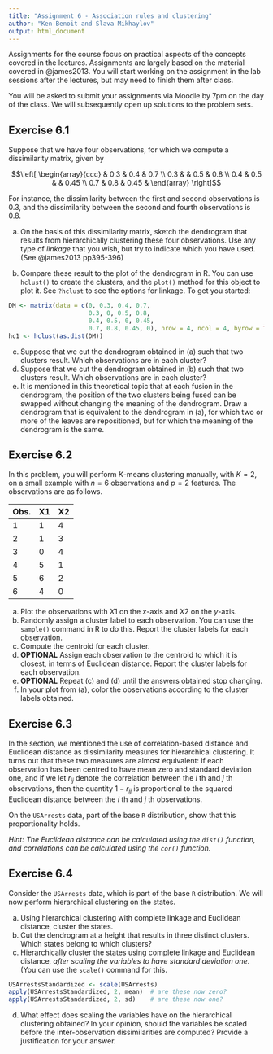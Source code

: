 ```yaml
---
title: "Assignment 6 - Association rules and clustering"
author: "Ken Benoit and Slava Mikhaylov"
output: html_document
---
```


Assignments for the course focus on practical aspects of the concepts covered in the lectures. Assignments are largely based on the material covered in @james2013. You will start working on the assignment in the lab sessions after the lectures, but may need to finish them after class.

You will be asked to submit your assignments via Moodle by 7pm on the day of the class. We will subsequently open up solutions to the problem sets. 

## Exercise 6.1

Suppose that we have four observations, for which we compute a dissimilarity matrix, given by

$$\left[ \begin{array}{ccc}
 & 0.3 & 0.4 & 0.7 \\
0.3 &  & 0.5 & 0.8 \\
0.4 & 0.5 &  & 0.45 \\
0.7 & 0.8 & 0.45 &  
\end{array} \right]$$

For instance, the dissimilarity between the first and second observations is 0.3, and the dissimilarity between the second and fourth observations is 0.8.

(a) On the basis of this dissimilarity matrix, sketch the dendrogram that results from hierarchically clustering these four observations.  Use any type of *linkage* that you wish, but try to indicate which you have used.  (See @james2013 pp395-396)

(b) Compare these result to the plot of the dendrogram in R.  You can use `hclust()` to create the clusters, and the `plot()` method for this object to plot it.  See `?hclust` to see the options for linkage.  To get you started:  
```r
DM <- matrix(data = c(0, 0.3, 0.4, 0.7, 
                      0.3, 0, 0.5, 0.8, 
                      0.4, 0.5, 0, 0.45, 
                      0.7, 0.8, 0.45, 0), nrow = 4, ncol = 4, byrow = TRUE)
hc1 <- hclust(as.dist(DM))
```

(c) Suppose that we cut the dendrogram obtained in (a) such that two clusters result. Which observations are in each cluster?
(d) Suppose that we cut the dendrogram obtained in (b) such that two clusters result. Which observations are in each cluster?
(e) It is mentioned in this theoretical topic that at each fusion in the dendrogram, the position of the two clusters being fused can be swapped without changing the meaning of the dendrogram. Draw a dendrogram that is equivalent to the dendrogram in (a), for which two or more of the leaves are repositioned, but for which the meaning of the dendrogram is the same.

## Exercise 6.2

In this problem, you will perform $K$-means clustering manually, with $K = 2$, on a small example with $n = 6$ observations and $p = 2$ features. The observations are as follows.

|Obs.|X1|X2|
|--|--|--|
|1 |1 |4 |
|2 |1 |3 |
|3 |0 |4 |
|4 |5 |1 |
|5 |6 |2 |
|6 |4 |0 |


(a) Plot the observations with $X1$ on the $x$-axis and $X2$ on the $y$-axis.
(b) Randomly assign a cluster label to each observation. You can use the `sample()` command in R to do this. Report the cluster labels for each observation.
(c) Compute the centroid for each cluster.
(d) **OPTIONAL** Assign each observation to the centroid to which it is closest, in terms of Euclidean distance. Report the cluster labels for each observation.
(e) **OPTIONAL** Repeat (c) and (d) until the answers obtained stop changing.
(f) In your plot from (a), color the observations according to the cluster labels obtained.


## Exercise 6.3

In the section, we mentioned the use of correlation-based distance and Euclidean distance as dissimilarity measures for hierarchical clustering. It turns out that these two measures are almost equivalent: if each observation has been centred to have mean zero and standard deviation one, and if we let $r_{ij}$ denote the correlation between the $i$ th and $j$ th observations, then the quantity $1 − r_{ij}$ is proportional to the squared Euclidean distance between the $i$ th and $j$ th observations.

On the `USArrests` data, part of the base `R` distribution, show that this proportionality holds.

*Hint: The Euclidean distance can be calculated using the `dist()` function, and correlations can be calculated using the `cor()` function.*


## Exercise 6.4
 
Consider the `USArrests` data, which is part of the base `R` distribution. We will now perform hierarchical clustering on the states.

(a) Using hierarchical clustering with complete linkage and Euclidean distance, cluster the states.
(b) Cut the dendrogram at a height that results in three distinct clusters. Which states belong to which clusters?
(c) Hierarchically cluster the states using complete linkage and Euclidean distance, *after scaling the variables to have standard deviation one*.  (You can use the `scale()` command for this.
```r
USArrestsStandardized <- scale(USArrests)
apply(USArrestsStandardized, 2, mean)  # are these now zero?
apply(USArrestsStandardized, 2, sd)    # are these now one?
```
(d) What effect does scaling the variables have on the hierarchical clustering obtained? In your opinion, should the variables be scaled before the inter-observation dissimilarities are computed? Provide a justification for your answer. 
